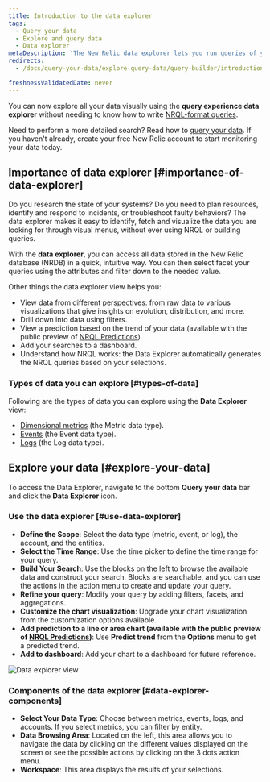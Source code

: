 ```yaml
---
title: Introduction to the data explorer
tags:
  - Query your data
  - Explore and query data
  - Data explorer
metaDescription: 'The New Relic data explorer lets you run queries of your data without using NRQL-format queries'
redirects:
  - /docs/query-your-data/explore-query-data/query-builder/introduction-query-builder/#query-from-anywhere

freshnessValidatedDate: never
---
```


You can now explore all your data visually using the <DNT>**query experience data explorer**</DNT> without needing to know how to write [NRQL-format queries](/docs/query-your-data/nrql-new-relic-query-language/get-started/introduction-nrql-new-relics-query-language).

Need to perform a more detailed search? Read how to [query your data](/docs/query-your-data/explore-query-data/get-started/introduction-querying-new-relic-data/). If you haven't already, create your free New Relic account to start monitoring your data today.


## Importance of data explorer [#importance-of-data-explorer]

Do you research the state of your systems? Do you need to plan resources, identify and respond to incidents, or troubleshoot faulty behaviors? The data explorer makes it easy to identify, fetch and visualize the data you are looking for through visual menus, without ever using NRQL or building queries.

With the <DNT>**data explorer**</DNT>, you can access all data stored in the New Relic database (NRDB) in a quick, intuitive way. You can then select facet your queries using the attributes and filter down to the needed value.

Other things the data explorer view helps you:

* View data from different perspectives: from raw data to various visualizations that give insights on evolution, distribution, and more.
* Drill down into data using filters.
* View a prediction based on the trend of your data (available with the public preview of [NRQL Predictions](/docs/query-your-data/explore-query-data/use-charts/nrql-predictions)).
* Add your searches to a dashboard.
* Understand how NRQL works: the Data Explorer automatically generates the NRQL queries based on your selections.

### Types of data you can explore [#types-of-data]

Following are the types of data you can explore using the <DNT>**Data Explorer**</DNT> view:

* [Dimensional metrics](/docs/data-apis/understand-data/new-relic-data-types/#dimensional-metrics) (the Metric data type).
* [Events](/docs/data-apis/understand-data/new-relic-data-types/#events-new-relic) (the Event data type).
* [Logs](/docs/logs/ui-data/use-logs-ui) (the Log data type).

## Explore your data [#explore-your-data]

To access the Data Explorer, navigate to the bottom <DNT>**Query your data**</DNT> bar and click the <DNT>**Data Explorer**</DNT> icon.

### Use the data explorer [#use-data-explorer]

* **Define the Scope**: Select the data type (metric, event, or log), the account, and the entities.
* **Select the Time Range**: Use the time picker to define the time range for your query.
* **Build Your Search**: Use the blocks on the left to browse the available data and construct your search. Blocks are searchable, and you can use the actions in the action menu to create and update your query.
* **Refine your query**: Modify your query by adding filters, facets, and aggregations.
* **Customize the chart visualization**: Upgrade your chart visualization from the customization options available.
* **Add prediction to a line or area chart (available with the public preview of [NRQL Predictions](/docs/query-your-data/explore-query-data/use-charts/nrql-predictions))**: Use <DNT>**Predict trend**</DNT> from the **Options** menu to get a predicted trend.
* **Add to dashboard**: Add your chart to a dashboard for future reference.

<img
  title="Data explorer view"
  alt="Data explorer view"
  src="/images/data-explorer.gif"
/>

### Components of the data explorer [#data-explorer-components]

* **Select Your Data Type**: Choose between metrics, events, logs, and accounts. If you select metrics, you can filter by entity.
* **Data Browsing Area**: Located on the left, this area allows you to navigate the data by clicking on the different values displayed on the screen or see the possible actions by clicking on the 3 dots action menu.
* **Workspace**: This area displays the results of your selections.



